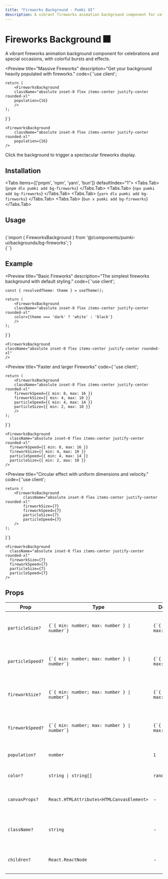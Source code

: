 ```yaml
---
title: "Fireworks Background - Pumki UI"
description: A vibrant fireworks animation background component for celebrations and special occasions, with colorful bursts and effects.
---
```



# Fireworks Background 🎆

A vibrant fireworks animation background component for celebrations and special occasions, with colorful bursts and effects.

<Preview 
  title="Massive Fireworks"
  description="Get your background heavily populated with fireworks."
  code={`'use client';
 

    return (
        <FireworksBackground
        className="absolute inset-0 flex items-center justify-center rounded-xl"
        population={16}
        />
    );
}`}
>

    <FireworksBackground
        className="absolute inset-0 flex items-center justify-center rounded-xl"
        population={16}
    />

</Preview>

<Callout>Click the background to trigger a spectacular fireworks display.</Callout>

## Installation

<Tabs items={['pnpm', 'npm', 'yarn', 'bun']} defaultIndex="1">
  <Tabs.Tab>
    <CodeBlock language="bash">
      {`pnpm dlx pumki add bg-fireworks`}
    </CodeBlock>
  </Tabs.Tab>
  <Tabs.Tab>
    <CodeBlock language="bash">
      {`npx pumki add bg-fireworks`}
    </CodeBlock>
  </Tabs.Tab>
  <Tabs.Tab>
    <CodeBlock language="bash">
      {`yarn dlx pumki add bg-fireworks`}
    </CodeBlock>
  </Tabs.Tab>
  <Tabs.Tab>
    <CodeBlock language="bash">
      {`bun x pumki add bg-fireworks`}
    </CodeBlock>
  </Tabs.Tab>
</Tabs>


## Usage

<br/>

<CodeBlock language="typescript">
    {`import { FireworksBackground } from '@/components/pumki-ui/backgrounds/bg-fireworks';`}
</CodeBlock>

<br/>

<CodeBlock language="typescript">
    {`<FireworksBackground />`}
</CodeBlock>

## Example

<Preview 
  title="Basic Fireworks"
  description="The simplest fireworks background with default styling."
  code={`'use client';
 
    const { resolvedTheme: theme } = useTheme();
    
    return (
        <FireworksBackground
        className="absolute inset-0 flex items-center justify-center rounded-xl"
        color={theme === 'dark' ? 'white' : 'black'}
        />
    );
}`}
>

    <FireworksBackground
    className="absolute inset-0 flex items-center justify-center rounded-xl"
    />

</Preview>

<Preview 
  title="Faster and larger Fireworks"
  code={`'use client';
 
 
    return (
        <FireworksBackground
        className="absolute inset-0 flex items-center justify-center rounded-xl"
        fireworkSpeed={{ min: 8, max: 16 }}
        fireworkSize={{ min: 4, max: 10 }}
        particleSpeed={{ min: 4, max: 14 }}
        particleSize={{ min: 2, max: 10 }}
        />
    );
}`}
>

    <FireworksBackground
      className="absolute inset-0 flex items-center justify-center rounded-xl"
      fireworkSpeed={{ min: 8, max: 16 }}
      fireworkSize={{ min: 4, max: 10 }}
      particleSpeed={{ min: 4, max: 14 }}
      particleSize={{ min: 2, max: 10 }}
    />

</Preview>

<Preview 
  title="Circular effect with uniform dimensions and velocity."
  code={`'use client';
 
 
    return (
        <FireworksBackground
            className="absolute inset-0 flex items-center justify-center rounded-xl"
            fireworkSize={7}
            fireworkSpeed={7}
            particleSize={7}
            particleSpeed={7}
        />
    );
}`}
>

    <FireworksBackground
      className="absolute inset-0 flex items-center justify-center rounded-xl"
      fireworkSize={7}
      fireworkSpeed={7}
      particleSize={7}
      particleSpeed={7}
    />

</Preview>

## Props


<PumkiTableStyles />

<PumkiTable>
  <table className="pumki-table">
    <thead>
      <tr>
        <th>Prop</th>
        <th>Type</th>
        <th>Default</th>
        <th>Description</th>
      </tr>
    </thead>
    <tbody>
      <tr>
        <td><code>particleSize?</code></td>
        <td><code>{`{ min: number; max: number } | number`}</code></td>
        <td><code>{`{ min: 1, max: 5 }`}</code></td>
        <td>Size of each particle (range or fixed).</td>
      </tr>
      <tr>
        <td><code>particleSpeed?</code></td>
        <td><code>{`{ min: number; max: number } | number`}</code></td>
        <td><code>{`{ min: 2, max: 7 }`}</code></td>
        <td>Speed of each particle (range or fixed).</td>
      </tr>
      <tr>
        <td><code>fireworkSize?</code></td>
        <td><code>{`{ min: number; max: number } | number`}</code></td>
        <td><code>{`{ min: 2, max: 5 }`}</code></td>
        <td>Size of the firework burst (range or fixed).</td>
      </tr>
      <tr>
        <td><code>fireworkSpeed?</code></td>
        <td><code>{`{ min: number; max: number } | number`}</code></td>
        <td><code>{`{ min: 4, max: 8 }`}</code></td>
        <td>Speed of the firework burst (range or fixed).</td>
      </tr>
      <tr>
        <td><code>population?</code></td>
        <td><code>number</code></td>
        <td><code>1</code></td>
        <td>Number of fireworks on screen.</td>
      </tr>
      <tr>
        <td><code>color?</code></td>
        <td><code>string | string[]</code></td>
        <td><code>randColor()</code></td>
        <td>Color(s) of the fireworks.</td>
      </tr>
      <tr>
        <td><code>canvasProps?</code></td>
        <td><code>React.HTMLAttributes&lt;HTMLCanvasElement&gt;</code></td>
        <td>-</td>
        <td>Props passed to the canvas element.</td>
      </tr>
      <tr>
        <td><code>className?</code></td>
        <td><code>string</code></td>
        <td>-</td>
        <td>Custom class names for the container.</td>
      </tr>
      <tr>
        <td><code>children?</code></td>
        <td><code>React.ReactNode</code></td>
        <td>-</td>
        <td>Custom children to render inside.</td>
      </tr>
    </tbody>
  </table>
</PumkiTable>

